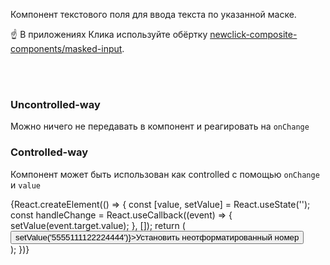 
Компонент текстового поля для ввода текста по указанной маске.

☝️ В приложениях Клика используйте обёртку [newclick-composite-components/masked-input](http://digital/demo/newclick-composite-components/master/?path=/docs/form-maskedinput--basic).

<div style={{ width: '240px' }}>
    <MaskedInput mask={masks.phone} placeholder={placeholders.phone} block={true} />
    <br/>
    <br/>
    <MaskedInput mask={masks.card} placeholder={placeholders.card} block={true} />
</div>


### Uncontrolled-way

Можно ничего не передавать в компонент и реагировать на `onChange`

<div style={{ width: '240px' }}>
    <MaskedInput
        defaultValue="5555111122224444"
        mask={masks.card}
        placeholder={placeholders.card}
        block={true}
    />
</div>

### Controlled-way

Компонент может быть использован как controlled с помощью `onChange` и `value`

<Preview>
    {React.createElement(() => {
        const [value, setValue] = React.useState('');
        const handleChange = React.useCallback((event) => {
            setValue(event.target.value);
        }, []);
        return (
            <div style={{ width: '240px' }}>
                <MaskedInput
                    value={value}
                    onChange={handleChange}
                    mask={masks.card}
                    placeholder={placeholders.card}
                    block={true}
                />
                <button type="button" onClick={() => setValue('5555111122224444')}>Установить неотформатированный номер</button>
            </div>
        );
    })}
</Preview>
